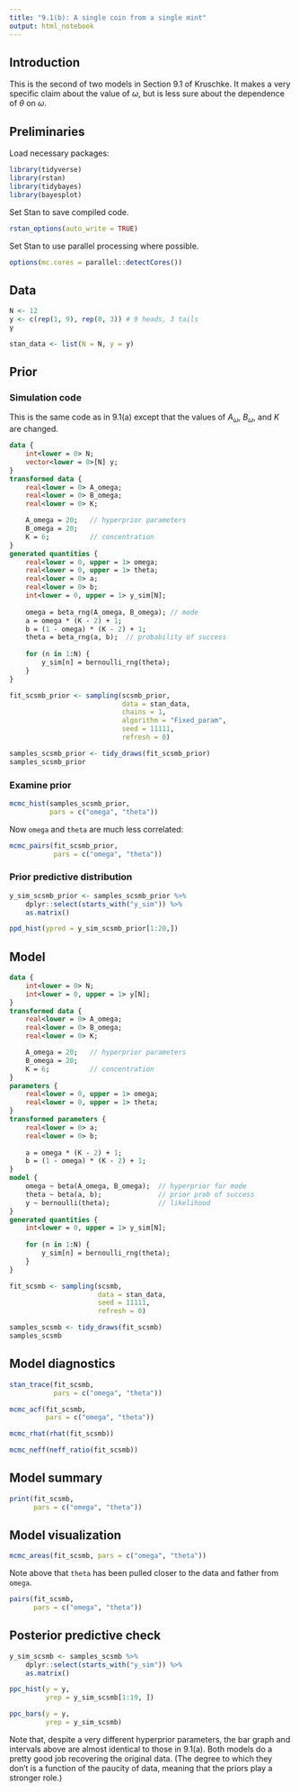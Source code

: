 ```yaml
---
title: "9.1(b): A single coin from a single mint"
output: html_notebook
---
```



## Introduction

This is the second of two models in Section 9.1 of Kruschke. It makes a very specific claim about the value of $\omega$, but is less sure about the dependence of $\theta$ on $\omega$.


## Preliminaries

Load necessary packages:

```r
library(tidyverse)
library(rstan)
library(tidybayes)
library(bayesplot)
```

Set Stan to save compiled code.

```r
rstan_options(auto_write = TRUE)
```

Set Stan to use parallel processing where possible.

```r
options(mc.cores = parallel::detectCores())
```


## Data

```r
N <- 12
y <- c(rep(1, 9), rep(0, 3)) # 9 heads, 3 tails
y
```

```r
stan_data <- list(N = N, y = y)
```


## Prior

### Simulation code

This is the same code as in 9.1(a) except that the values of $A_{\omega}$, $B_{\omega}$, and $K$ are changed.

```stan
data {
    int<lower = 0> N;
    vector<lower = 0>[N] y;
}
transformed data {
    real<lower = 0> A_omega;
    real<lower = 0> B_omega;
    real<lower = 0> K;

    A_omega = 20;   // hyperprior parameters
    B_omega = 20;
    K = 6;          // concentration
}
generated quantities {
    real<lower = 0, upper = 1> omega;
    real<lower = 0, upper = 1> theta;
    real<lower = 0> a;
    real<lower = 0> b;
    int<lower = 0, upper = 1> y_sim[N];
    
    omega = beta_rng(A_omega, B_omega); // mode
    a = omega * (K - 2) + 1;
    b = (1 - omega) * (K - 2) + 1;
    theta = beta_rng(a, b);  // probability of success
    
    for (n in 1:N) {
        y_sim[n] = bernoulli_rng(theta);
    }
}
```

```r
fit_scsmb_prior <- sampling(scsmb_prior,
                            data = stan_data,
                            chains = 1,
                            algorithm = "Fixed_param",
                            seed = 11111,
                            refresh = 0)
```

```r
samples_scsmb_prior <- tidy_draws(fit_scsmb_prior)
samples_scsmb_prior
```

### Examine prior

```r
mcmc_hist(samples_scsmb_prior,
          pars = c("omega", "theta"))
```

Now `omega` and `theta` are much less correlated:

```r
mcmc_pairs(fit_scsmb_prior,
           pars = c("omega", "theta"))
```

### Prior predictive distribution

```r
y_sim_scsmb_prior <- samples_scsmb_prior %>%
    dplyr::select(starts_with("y_sim")) %>%
    as.matrix()
```

```r
ppd_hist(ypred = y_sim_scsmb_prior[1:20,])
```


## Model

```stan
data {
    int<lower = 0> N;
    int<lower = 0, upper = 1> y[N];
}
transformed data {
    real<lower = 0> A_omega;  
    real<lower = 0> B_omega;
    real<lower = 0> K;        

    A_omega = 20;   // hyperprior parameters
    B_omega = 20;
    K = 6;          // concentration
}
parameters {
    real<lower = 0, upper = 1> omega;
    real<lower = 0, upper = 1> theta;
}
transformed parameters {
    real<lower = 0> a;
    real<lower = 0> b;
    
    a = omega * (K - 2) + 1;
    b = (1 - omega) * (K - 2) + 1;
}
model {
    omega ~ beta(A_omega, B_omega);  // hyperprior for mode
    theta ~ beta(a, b);              // prior prob of success
    y ~ bernoulli(theta);            // likelihood
}
generated quantities {
    int<lower = 0, upper = 1> y_sim[N];
    
    for (n in 1:N) {
        y_sim[n] = bernoulli_rng(theta);
    }
}
```

```r
fit_scsmb <- sampling(scsmb,
                      data = stan_data,
                      seed = 11111,
                      refresh = 0)
```

```r
samples_scsmb <- tidy_draws(fit_scsmb)
samples_scsmb
```


## Model diagnostics

```r
stan_trace(fit_scsmb,
           pars = c("omega", "theta"))
```

```r
mcmc_acf(fit_scsmb,
         pars = c("omega", "theta"))
```

```r
mcmc_rhat(rhat(fit_scsmb))
```

```r
mcmc_neff(neff_ratio(fit_scsmb))
```

## Model summary

```r
print(fit_scsmb,
      pars = c("omega", "theta"))
```


## Model visualization

```r
mcmc_areas(fit_scsmb, pars = c("omega", "theta"))
```

Note above that `theta` has been pulled closer to the data and father from `omega`.

```r
pairs(fit_scsmb,
      pars = c("omega", "theta"))
```


## Posterior predictive check

```r
y_sim_scsmb <- samples_scsmb %>%
    dplyr::select(starts_with("y_sim")) %>%
    as.matrix()
```

```r
ppc_hist(y = y,
         yrep = y_sim_scsmb[1:19, ])
```

```r
ppc_bars(y = y,
         yrep = y_sim_scsmb)
```

Note that, despite a very different hyperprior parameters, the bar graph and intervals above are almost identical to those in 9.1(a). Both models do a pretty good job recovering the original data. (The degree to which they don't is a function of the paucity of data, meaning that the priors play a stronger role.)
